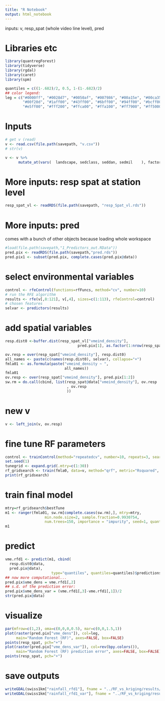 ```yaml
---
title: "R Notebook"
output: html_notebook
---
```


inputs: v, resp_spat (whole video line level), pred

# Libraries etc
```r
library(quantregForest)
library(tidyverse)
library(rgdal)
library(caret)
library(spm)

quantiles = c((1-.682)/2, 0.5, 1-(1-.682)/2)
## color legend:
leg = c("#0000ff", "#0028d7", "#0050af", "#007986", "#00a15e", "#00ca35", 
        "#00f20d", "#1aff00", "#43ff00", "#6bff00", "#94ff00", "#bcff00", 
        "#e5ff00", "#fff200", "#ffca00", "#ffa100", "#ff7900", "#ff5000", "#ff2800", "#ff0000")
```

# Inputs
```r
# get v (read)
v <- read.csv(file.path(savepath, "v.csv"))
# str(v)

v <- v %>% 
      mutate_at(vars(  landscape, sedclass, seddan, sedmil    ), factor)
```

# More inputs: resp spat at station level
```r
resp_spat_vl <- readRDS(file.path(savepath, "resp_Spat_vl.rds"))
```

# More inputs: pred
comes with a bunch of other objects because loading whole workspace
```r
#load(file.path(savepath,"1_Predictors_out.RData"))
pred.pix <- readRDS(file.path(savepath,"pred.rds"))
pred.pix1 <- subset(pred.pix, complete.cases(pred.pix@data))
```

# select environmental variables
```r
control <- rfeControl(functions=rfFuncs, method="cv", number=10)
# run the RFE algorithm
results <- rfe(v[,8:121], v[,4], sizes=c(1:113), rfeControl=control)
# chosen features
selvar <- predictors(results)
```

# add spatial variables
```r
resp.dist0 <-buffer.dist(resp_spat_vl["vmeind_density"], 
                                 pred.pix[1], as.factor(1:nrow(resp_spat_vl))) 

ov.resp = over(resp_spat["vmeind_density"], resp.dist0)
all_names <- paste(c(names(resp.dist0), selvar), collapse="+")
fmla01 <- as.formula(paste("vmeind_density ~ ", 
                           all_names))
fmla01
ov.resp <- over(resp_spat["vmeind_density"], pred.pix[1:2])
sw.rm = do.call(cbind, list(resp_spat@data["vmeind_density"], ov.resp
                            , ov.resp
                            ))
```

# new v
```r
v <- left_join(v, ov.resp)
```

# fine tune RF parameters
```r
control <- trainControl(method="repeatedcv", number=10, repeats=3, search="grid")
set.seed(1)
tunegrid <- expand.grid(.mtry=c(1:30))
rf_gridsearch <- train(fmla0, data=v, method="qrf", metric="Rsquared", tuneGrid=tunegrid, trControl=control)
print(rf_gridsearch)
```

# train final model
```r
mtry=rf_gridsearch$bestTune
m1 <- ranger(fmla01, sw.rm[complete.cases(sw.rm),], mtry=mtry, 
                  min.node.size=2, sample.fraction=0.9930754, 
                  num.trees=150, importance = "impurity", seed=1, quantreg=TRUE)
m1
```

# predict
```r
vme.rfd1 <- predict(m1, cbind(
  resp.dist0@data, 
  pred.pix@data), 
                     type="quantiles", quantiles=quantiles)$predictions
## now more computational...
pred.pix$vme_dens = vme.rfd1[,2]
## s.d. of the prediction error:
pred.pix$vme_dens_var = (vme.rfd1[,3]-vme.rfd1[,1])/2
str(pred.pix@data)
```

# visualize
```r
par(mfrow=c(1,2), oma=c(0,0,0,0.5), mar=c(0,0,1.5,1))
plot(raster(pred.pix["vme_dens"]), col=leg, 
     main="Random Forest (RF)", axes=FALSE, box=FALSE)
points(resp_spat, pch="+")
plot(raster(pred.pix["vme_dens_var"]), col=rev(bpy.colors()), 
     main="Random Forest (RF) prediction error", axes=FALSE, box=FALSE)
points(resp_spat, pch="+")
```

# save outputs
```r
writeGDAL(swiss1km["rainfall_rfd1"], fname = "../RF_vs_kriging/results/rainfall/pred_rainfall_RFsp.tif", options = c("COMPRESS=DEFLATE"))
writeGDAL(swiss1km["rainfall_rfd1_var"], fname = "../RF_vs_kriging/results/rainfall/pred.var_rainfall_RFsp.tif", options = c("COMPRESS=DEFLATE"))

```

